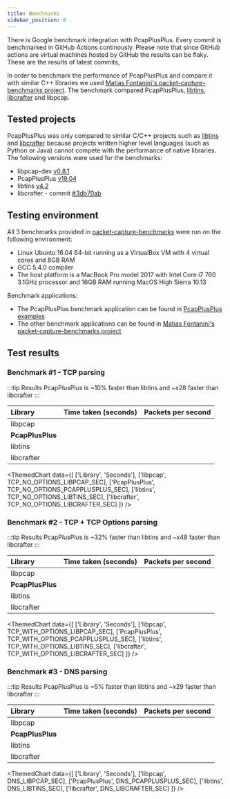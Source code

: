 ```yaml
---
title: Benchmarks
sidebar_position: 8
---
```









There is Google benchmark integration with PcapPlusPlus. Every commit is benchmarked in GitHub Actions continously. Please note that since GitHub actions are virtual machines hosted by GitHub the results can be flaky. These are the results of latest commits,

<TxtLineChart txtUrl="/benchmark_results/benchmark_graph_data.csv" />

In order to benchmark the performance of PcapPlusPlus and compare it with similar C++ libraries we used [Matias Fontanini's packet-capture-benchmarks project](https://github.com/mfontanini/packet-capture-benchmarks). The benchmark compared PcapPlusPlus, [libtins](http://libtins.github.io/), [libcrafter](https://github.com/pellegre/libcrafter) and libpcap.

## Tested projects

PcapPlusPlus was only compared to similar C/C++ projects such as [libtins](http://libtins.github.io/) and [libcrafter](https://github.com/pellegre/libcrafter) because projects written higher level languages (such as Python or Java) cannot compete with the performance of native libraries. The following versions were used for the benchmarks:

- libpcap-dev [v0.8.1](https://www.tcpdump.org/#old-releases)
- PcapPlusPlus [v19.04](https://github.com/seladb/PcapPlusPlus/releases/tag/v19.04)
- libtins [v4.2](https://github.com/mfontanini/libtins/releases/tag/v4.2)
- libcrafter - commit [#3db70ab](https://github.com/pellegre/libcrafter/tree/3db70ab6fd62ade25de7328aaf8e9ba92696c92e)

## Testing environment

All 3 benchmarks provided in [packet-capture-benchmarks](https://github.com/mfontanini/packet-capture-benchmarks) were run on the following environment:

- Linux Ubuntu 16.04 64-bit running as a VirtualBox VM with 4 virtual cores and 8GB RAM
- GCC 5.4.0 compiler
- The host platform is a MacBook Pro model 2017 with Intel Core i7 760 3.1GHz processor and 16GB RAM running MacOS High Sierra 10.13

Benchmark applications:

- The PcapPlusPlus benchmark application can be found in [PcapPlusPlus examples](./examples#pcapplusplus-benchmark)
- The other benchmark applications can be found in [Matias Fontanini's packet-capture-benchmarks project](https://github.com/mfontanini/packet-capture-benchmarks)

## Test results

### Benchmark #1 - TCP parsing

:::tip Results
PcapPlusPlus is ~10% faster than libtins and ~x28 faster than libcrafter
:::

| Library          | Time taken (seconds)                                              | Packets per second                                                |
| :--------------- | :---------------------------------------------------------------- | :---------------------------------------------------------------- |
| libpcap          | <ConstVal value={TCP_NO_OPTIONS_LIBPCAP_SEC}></ConstVal>          | <ConstVal value={TCP_NO_OPTIONS_LIBPCAP_PPS}></ConstVal>          |
| **PcapPlusPlus** | **<ConstVal value={TCP_NO_OPTIONS_PCAPPLUSPLUS_SEC}></ConstVal>** | **<ConstVal value={TCP_NO_OPTIONS_PCAPPLUSPLUS_PPS}></ConstVal>** |
| libtins          | <ConstVal value={TCP_NO_OPTIONS_LIBTINS_SEC}></ConstVal>          | <ConstVal value={TCP_NO_OPTIONS_LIBTINS_PPS}></ConstVal>          |
| libcrafter       | <ConstVal value={TCP_NO_OPTIONS_LIBCRAFTER_SEC}></ConstVal>       | <ConstVal value={TCP_NO_OPTIONS_LIBCRAFTER_PPS}></ConstVal>       |

<ThemedChart
  data={[
    ['Library', 'Seconds'],
    ['libpcap', TCP_NO_OPTIONS_LIBPCAP_SEC],
    ['PcapPlusPlus', TCP_NO_OPTIONS_PCAPPLUSPLUS_SEC],
    ['libtins', TCP_NO_OPTIONS_LIBTINS_SEC],
    ['libcrafter', TCP_NO_OPTIONS_LIBCRAFTER_SEC]
  ]}
/>

### Benchmark #2 - TCP + TCP Options parsing

:::tip Results
PcapPlusPlus is ~32% faster than libtins and ~x48 faster than libcrafter
:::

| Library          | Time taken (seconds)                                                | Packets per second                                                  |
| :--------------- | :------------------------------------------------------------------ | :------------------------------------------------------------------ |
| libpcap          | <ConstVal value={TCP_WITH_OPTIONS_LIBPCAP_SEC}></ConstVal>          | <ConstVal value={TCP_WITH_OPTIONS_LIBPCAP_PPS}></ConstVal>          |
| **PcapPlusPlus** | **<ConstVal value={TCP_WITH_OPTIONS_PCAPPLUSPLUS_SEC}></ConstVal>** | **<ConstVal value={TCP_WITH_OPTIONS_PCAPPLUSPLUS_PPS}></ConstVal>** |
| libtins          | <ConstVal value={TCP_WITH_OPTIONS_LIBTINS_SEC}></ConstVal>          | <ConstVal value={TCP_WITH_OPTIONS_LIBTINS_PPS}></ConstVal>          |
| libcrafter       | <ConstVal value={TCP_WITH_OPTIONS_LIBCRAFTER_SEC}></ConstVal>       | <ConstVal value={TCP_WITH_OPTIONS_LIBCRAFTER_PPS}></ConstVal>       |

<ThemedChart
  data={[
    ['Library', 'Seconds'],
    ['libpcap', TCP_WITH_OPTIONS_LIBPCAP_SEC],
    ['PcapPlusPlus', TCP_WITH_OPTIONS_PCAPPLUSPLUS_SEC],
    ['libtins', TCP_WITH_OPTIONS_LIBTINS_SEC],
    ['libcrafter', TCP_WITH_OPTIONS_LIBCRAFTER_SEC]
  ]}
/>

### Benchmark #3 - DNS parsing

:::tip Results
PcapPlusPlus is ~5% faster than libtins and ~x29 faster than libcrafter
:::

| Library          | Time taken (seconds)                                   | Packets per second                                     |
| :--------------- | :----------------------------------------------------- | :----------------------------------------------------- |
| libpcap          | <ConstVal value={DNS_LIBPCAP_SEC}></ConstVal>          | <ConstVal value={DNS_LIBPCAP_PPS}></ConstVal>          |
| **PcapPlusPlus** | **<ConstVal value={DNS_PCAPPLUSPLUS_SEC}></ConstVal>** | **<ConstVal value={DNS_PCAPPLUSPLUS_PPS}></ConstVal>** |
| libtins          | <ConstVal value={DNS_LIBTINS_SEC}></ConstVal>          | <ConstVal value={DNS_LIBTINS_PPS}></ConstVal>          |
| libcrafter       | <ConstVal value={DNS_LIBCRAFTER_SEC}></ConstVal>       | <ConstVal value={DNS_LIBCRAFTER_PPS}></ConstVal>       |

<ThemedChart
  data={[
    ['Library', 'Seconds'],
    ['libpcap', DNS_LIBPCAP_SEC],
    ['PcapPlusPlus', DNS_PCAPPLUSPLUS_SEC],
    ['libtins', DNS_LIBTINS_SEC],
    ['libcrafter', DNS_LIBCRAFTER_SEC]
  ]}
/>
